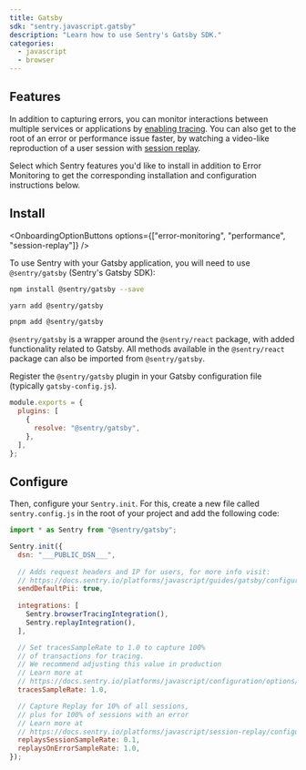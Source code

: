 ```yaml
---
title: Gatsby
sdk: "sentry.javascript.gatsby"
description: "Learn how to use Sentry's Gatsby SDK."
categories:
  - javascript
  - browser
---
```


## Features

In addition to capturing errors, you can monitor interactions between multiple services or applications by [enabling tracing](/concepts/key-terms/tracing/). You can also get to the root of an error or performance issue faster, by watching a video-like reproduction of a user session with [session replay](/product/explore/session-replay/web/getting-started/).

Select which Sentry features you'd like to install in addition to Error Monitoring to get the corresponding installation and configuration instructions below.

## Install

<OnboardingOptionButtons options={["error-monitoring", "performance", "session-replay"]} />

To use Sentry with your Gatsby application, you will need to use `@sentry/gatsby` (Sentry's Gatsby SDK):

```bash {tabTitle:npm}
npm install @sentry/gatsby --save
```

```bash {tabTitle:yarn}
yarn add @sentry/gatsby
```

```bash {tabTitle:pnpm}
pnpm add @sentry/gatsby
```

<Alert>

`@sentry/gatsby` is a wrapper around the `@sentry/react` package, with added functionality related to Gatsby. All methods available in the `@sentry/react` package can also be imported from `@sentry/gatsby`.

</Alert>

Register the `@sentry/gatsby` plugin in your Gatsby configuration file (typically `gatsby-config.js`).

```javascript {filename:gatsby-config.js}
module.exports = {
  plugins: [
    {
      resolve: "@sentry/gatsby",
    },
  ],
};
```

## Configure

Then, configure your `Sentry.init`. For this, create a new file called `sentry.config.js` in the root of your project and add the following code:


```javascript {filename:sentry.config.(js|ts)} {"onboardingOptions": {"performance": "11, 15-20", "session-replay": "12, 21-27"}}
import * as Sentry from "@sentry/gatsby";

Sentry.init({
  dsn: "___PUBLIC_DSN___",
  
  // Adds request headers and IP for users, for more info visit:
  // https://docs.sentry.io/platforms/javascript/guides/gatsby/configuration/options/#sendDefaultPii
  sendDefaultPii: true,
  
  integrations: [
    Sentry.browserTracingIntegration(),
    Sentry.replayIntegration(),
  ],

  // Set tracesSampleRate to 1.0 to capture 100%
  // of transactions for tracing.
  // We recommend adjusting this value in production
  // Learn more at
  // https://docs.sentry.io/platforms/javascript/configuration/options/#traces-sample-rate
  tracesSampleRate: 1.0,

  // Capture Replay for 10% of all sessions,
  // plus for 100% of sessions with an error
  // Learn more at
  // https://docs.sentry.io/platforms/javascript/session-replay/configuration/#general-integration-configuration
  replaysSessionSampleRate: 0.1,
  replaysOnErrorSampleRate: 1.0,
});
```
